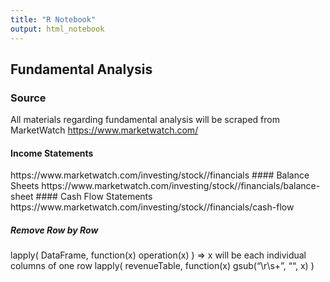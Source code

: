 ```yaml
---
title: "R Notebook"
output: html_notebook
---
```


## Fundamental Analysis 

### Source 
All materials regarding fundamental analysis will be scraped from MarketWatch 
<https://www.marketwatch.com/>

#### Income Statements 
https://www.marketwatch.com/investing/stock/<stockSymboLowercase>/financials
#### Balance Sheets 
https://www.marketwatch.com/investing/stock/<stockSymboLowercase>/financials/balance-sheet
#### Cash Flow Statements 
https://www.marketwatch.com/investing/stock/<stockSymbolLowercase>/financials/cash-flow

##### Remove Row by Row 
lapply( DataFrame, function(x) operation(x) ) => x will be each individual columns of one row 
lapply( revenueTable, function(x) gsub("\\r\\s+ ", "", x) )